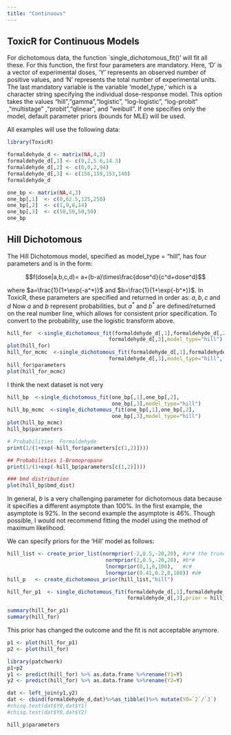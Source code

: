 ```yaml
---
title: "Continuous"
---
```


## ToxicR for Continuous Models

For dichotomous data, the function `single_dichotomous_fit()’ will fit all these. For this function, the first four parameters are mandatory. Here, ‘D’ is a vector of experimental doses, ‘Y’ represents an observed number of positive values, and ‘N’ represents the total number of experimental units. The last mandatory variable is the variable ‘model_type,’ which is a character string specifying the individual dose-response model. This option takes the values “hill”,“gamma”,“logistic”, “log-logistic”, “log-probit” ,“multistage” ,“probit”,“qlinear”, and “weibull”. If one specifies only the model, default parameter priors (bounds for MLE) will be used.

All examples will use the following data:


```r
library(ToxicR)
```

```r
formaldehyde_d <- matrix(NA,4,3)
formaldehyde_d[,1] <- c(0,2,5.6,14.3)
formaldehyde_d[,2] <- c(0,0,2,94)
formaldehyde_d[,3] <- c(156,159,153,140)
formaldehyde_d

one_bp <- matrix(NA,4,3)
one_bp[,1]  <- c(0,62.5,125,250)
one_bp[,2]  <- c(1,9,8,14)
one_bp[,3]  <- c(50,50,50,50)
one_bp
```

## Hill Dichotomous

The Hill Dichotomous model, specified as model_type = "hill", has four parameters and is in the form:

$$f(dose|a,b,c,d)= a+(b-a)\times\frac{dose^d}{c^d+dose^d}$$

where $a=\frac{1}{1+\exp(-a^*)}$ and $b=\frac{1}{1+\exp(-b^*)}$. In ToxicR, these parameters are specified and returned in order as: $a,b,c$ and $d$ Now $a$ and $b$ represent probabilities, but $a^*$ and $b^*$ are defined/returned on the real number line, which allows for consistent prior specification. To convert to the probability, use the logistic transform above.



```r
hill_for  <-single_dichotomous_fit(formaldehyde_d[,1],formaldehyde_d[,2],
                                 formaldehyde_d[,3],model_type="hill")
plot(hill_for)
hill_for_mcmc  <-single_dichotomous_fit(formaldehyde_d[,1],formaldehyde_d[,2],
                                 formaldehyde_d[,3],model_type="hill",fit_type = "mcmc")
hill_for$parameters
plot(hill_for_mcmc)
```

I think the next dataset is not very 

```r
hill_bp  <-single_dichotomous_fit(one_bp[,1],one_bp[,2],
                                  one_bp[,3],model_type="hill")
hill_bp_mcmc  <-single_dichotomous_fit(one_bp[,1],one_bp[,2],
                                  one_bp[,3],model_type="hill")
plot(hill_bp_mcmc)
hill_bp$parameters
```


```r
# Probabilities  Formaldehyde
print(1/(1+exp(-hill_for$parameters[c(1,2)])))
```


```r
## Probabilities 1-Bromopropane
print(1/(1+exp(-hill_bp$parameters[c(1,2)])))
```

```r
### bmd distribution
plot(hill_bp$bmd_dist)
```


In general, $b$ is a very challenging parameter for dichotomous data because it specifies a different asymptote than 100%. In the first example, the asymptote is 92%. In the second example the asymptote is 46%. Though possible, I would not recommend fitting the model using the method of maximum likelihood.

We can specify priors for the ‘Hill’ model as follows:


```r
hill_list <- create_prior_list(normprior(-2,0.5,-20,20), #a*# the truncated normal distribution
                                normprior(2,0.5,-20,20), #b*#
                                lnormprior(0,1,0,100),   #c#
                                lnormprior(0.41,0.2,0,100)) #d#
hill_p   <- create_dichotomous_prior(hill_list,"hill")

hill_for_p1  <- single_dichotomous_fit(formaldehyde_d[,1],formaldehyde_d[,2],
                                       formaldehyde_d[,3],prior = hill_p)

summary(hill_for_p1)
summary(hill_for)
```

This prior has changed the outcome and the fit is not acceptable anymore. 

```r
p1 <- plot(hill_for_p1)
p2 <- plot(hill_for)

library(patchwork)
p1+p2
y1 <- predict(hill_for) %>% as.data.frame %>%rename(Y1=Y)
y2 <- predict(hill_for) %>% as.data.frame %>%rename(Y2=Y)

dat <- left_join(y1,y2)
dat <- cbind(formaldehyde_d,dat)%>%as_tibble()%>% mutate(Y0=`2`/`3`)
#chisq.test(dat$Y0,dat$Y1)
#chisq.test(dat$Y0,dat$Y2)
```


```r
hill_p$parameters
```

